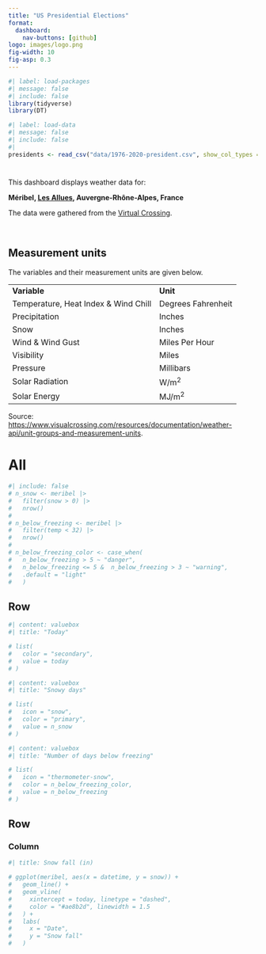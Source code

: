 ```yaml
---
title: "️US Presidential Elections"
format: 
  dashboard:
    nav-buttons: [github]
logo: images/logo.png
fig-width: 10
fig-asp: 0.3
---
```


```r
#| label: load-packages
#| message: false
#| include: false
library(tidyverse)
library(DT)

```

```r
#| label: load-data
#| message: false
#| include: false
#| 
presidents <- read_csv("data/1976-2020-president.csv", show_col_types = FALSE)

```

#  {.sidebar}

This dashboard displays weather data for:

**Méribel, [Les Allues](https://en.wikipedia.org/wiki/Les_Allues), Auvergne-Rhône-Alpes, France**

The data were gathered from the [Virtual Crossing](https://www.visualcrossing.com/).

<br>

::: {.callout-note collapse="true"}
## Measurement units

The variables and their measurement units are given below.

|                                      |                      |
|:-------------------------------------|:---------------------|
| **Variable**                         | **Unit** |
| Temperature, Heat Index & Wind Chill | Degrees Fahrenheit   |
| Precipitation                        | Inches               |
| Snow                                 | Inches               |
| Wind & Wind Gust                     | Miles Per Hour       |
| Visibility                           | Miles                |
| Pressure                             | Millibars            |
| Solar Radiation                      | W/m^2^               |
| Solar Energy                         | MJ/m^2^              |

Source: [https://www.visualcrossing.com/resources/documentation/weather-api/unit-groups-and-measurement-units](https://www.visualcrossing.com/resources/documentation/weather-api/unit-groups-and-measurement-units/).
:::


# All

```r
#| include: false
# n_snow <- meribel |>
#   filter(snow > 0) |>
#   nrow()
# 
# n_below_freezing <- meribel |>
#   filter(temp < 32) |>
#   nrow()
# 
# n_below_freezing_color <- case_when(
#   n_below_freezing > 5 ~ "danger",
#   n_below_freezing <= 5 &  n_below_freezing > 3 ~ "warning",
#   .default = "light"
#   )
```


## Row {height="20%"}

```r
#| content: valuebox
#| title: "Today"

# list(
#   color = "secondary",
#   value = today
# )

```

```r
#| content: valuebox
#| title: "Snowy days"

# list(
#   icon = "snow",
#   color = "primary",
#   value = n_snow
# )

```

```r
#| content: valuebox
#| title: "Number of days below freezing"

# list(
#   icon = "thermometer-snow",
#   color = n_below_freezing_color,
#   value = n_below_freezing
# )

```

## Row {height="40%"}

### Column {width="40%"}

```r
#| title: Snow fall (in)

# ggplot(meribel, aes(x = datetime, y = snow)) +
#   geom_line() +
#   geom_vline(
#     xintercept = today, linetype = "dashed", 
#     color = "#ae8b2d", linewidth = 1.5
#   ) +
#   labs(
#     x = "Date",
#     y = "Snow fall"
#   )

```


